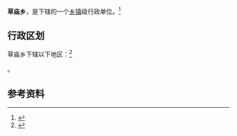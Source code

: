 {{中国乡级行政区|64/04/25/208/000}}

'''草庙乡'''，是{{PRC admin/fullname|64/04/25/208/000|3}}下辖的一个[[乡镇|乡镇]]级行政单位。<ref>{{PRC admin/ref sgc|{{PRC admin/parent|64/04/25/208/000}}}}</ref>

== 行政区划 ==

草庙乡下辖以下地区：<ref>{{PRC admin/ref sgc|64/04/25/208/000}}</ref>

{{PRC admin/children|64/04/25/208/000}}。

== 参考资料 ==

{{reflist}}

{{行政区划小作品}}
{{PRC admin/navcat|64/04/25/208/000}}